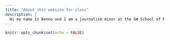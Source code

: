 ```yaml
---
title: "About this website for class"
description: |
  Hi my name is Benno and I am a journalism minor at the GW School of Media and Public Affairs. Interstingly, I have little interest in becoming a journalist as a career, but nonetheless I have enjoyed the subject and the way it has made me think about the world and writing. The most recent class I took, Reporting in a Digital Age is really interesting. 
---
```


```r
knitr::opts_chunk$set(echo = FALSE)
```
